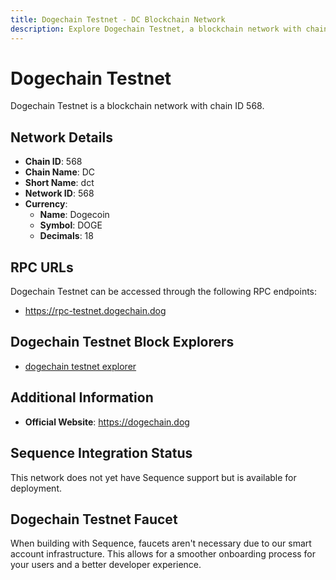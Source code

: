 ```yaml
--- 
title: Dogechain Testnet - DC Blockchain Network
description: Explore Dogechain Testnet, a blockchain network with chain ID 568. Learn about its native currency, Dogecoin, and how to interact with the network.
---
```


# Dogechain Testnet

Dogechain Testnet is a blockchain network with chain ID 568.

## Network Details

- **Chain ID**: 568
- **Chain Name**: DC
- **Short Name**: dct
- **Network ID**: 568
- **Currency**: 
  - **Name**: Dogecoin
  - **Symbol**: DOGE
  - **Decimals**: 18

## RPC URLs

Dogechain Testnet can be accessed through the following RPC endpoints:

- https://rpc-testnet.dogechain.dog

## Dogechain Testnet Block Explorers

- [dogechain testnet explorer](https://explorer-testnet.dogechain.dog)

## Additional Information

- **Official Website**: https://dogechain.dog

## Sequence Integration Status

This network does not yet have Sequence support but is available for deployment.

## Dogechain Testnet Faucet

When building with Sequence, faucets aren't necessary due to our smart account infrastructure. This allows for a smoother onboarding process for your users and a better developer experience.
